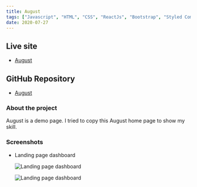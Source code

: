 ```yaml
---
title: August
tags: ["Javascript", "HTML", "CSS", "ReactJs", "Bootstrap", "Styled Component"]
date: 2020-07-27
---
```


## Live site

- [August](https://august-demo.netlify.app)

## GitHub Repository

- [August](https://github.com/nguyenletan/august)

### About the project

August is a demo page. I tried to copy this August home page to show my skill. 

### Screenshots

- Landing page dashboard

  <Image
    src="../../images/project-images/august1.png"
    alt=" Landing page dashboard"
  />
  
  <Image
    src="../../images/project-images/august2.png"
    alt=" Landing page dashboard"
  />
